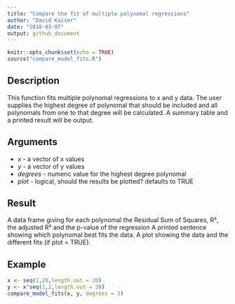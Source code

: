 ```yaml
---
title: "Compare the fit of multiple polynomal regressions"
author: "David Kaiser"
date: "2018-03-07"
output: github_document
---
```


```r
knitr::opts_chunk$set(echo = TRUE)
source("compare_model_fits.R")
```

## Description

This function fits multiple polynomal regressions to x and y data. The user supplies the highest degree of polynomal that should be included and all polynomals from one to that degree will be calculated. A summary table and a printed result will be output.

## Arguments

+ *x* - a vector of x values
+ *y* - a vector of y values
+ *degrees* - numeric value for the highest degree polynomal
+ *plot* - logical, should the results be plotted? defaults to TRUE

## Result

A data frame giving for each polynomal the Residual Sum of Squares, R², the adjusted R² and the p-value of the regression
A printed sentence showing which polynomal best fits the data.
A plot showing the data and the different fits (if plot = TRUE).

## Example

```r
x <- seq(1,20,length.out = 20)
y <- x^seq(1,2,length.out = 20)
compare_model_fits(x, y, degrees = 3)
```
